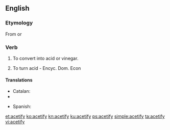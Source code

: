 ==English==

===Etymology===
From {{etyl|la|en}} {{term|acetum||vinegar|lang=la}} {{suffix||fy|lang=en}} or {{back-form|acetification|lang=en}}

===Verb===
{{en-verb|acetif|i|ed}}

# {{context|transitive|lang=en}} To convert into acid or vinegar.
# {{context|intransitive|lang=en}} To turn acid - Encyc. Dom. Econ

====Translations====
{{trans-top|convert into acid or vinegar}}
* Catalan: {{t+|ca|acetificar}}
* {{trreq|la}}
{{trans-mid}}
* Spanish: {{t+|es|acetificar}}
{{trans-bottom}}

{{trans-top|turn acid}}
{{trans-mid}}
{{trans-bottom}}

[[et:acetify]]
[[ko:acetify]]
[[kn:acetify]]
[[ku:acetify]]
[[ps:acetify]]
[[simple:acetify]]
[[ta:acetify]]
[[vi:acetify]]
